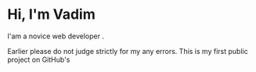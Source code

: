 # Hi, I'm Vadim

I'am a novice web developer . 

Earlier please do not judge strictly for my any errors. This is my first public project on GitHub's
